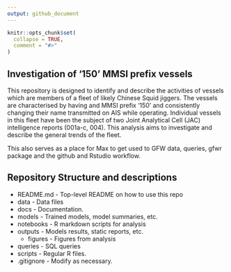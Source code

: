 ```yaml
---
output: github_document
---
```


<!-- README.md is generated from README.Rmd. Please edit that file -->

```r
knitr::opts_chunk$set(
  collapse = TRUE,
  comment = "#>"
)
```

## Investigation of '150' MMSI prefix vessels

This repository is designed to identify and describe the activities of vessels 
which are members of a fleet of likely Chinese Squid jiggers. The vessels are characterised
by having and MMSI prefix '150' and consistently changing their name transmitted on 
AIS while operating. Individual vessels in this fleet have been the subject of two
Joint Analytical Cell (JAC) intelligence reports (001a-c, 004). This analysis aims to investigate and 
describe the general trends of the fleet. 

This also serves as a place for Max to get used to GFW data, queries, gfwr package and
the github and Rstudio workflow. 

## Repository Structure and descriptions

* README.md		- Top-level README on how to use this repo
* data			    - Data files
* docs			    - Documentation.
* models		    - Trained models, model summaries, etc.
* notebooks 	  -  R markdown scripts for analysis
* outputs		    - Models results, static reports, etc.
    * figures	  - Figures from analysis 
* queries		    - SQL queries 
* scripts		    - Regular  R files.
* .gitignore	   - Modify as necessary.
    
